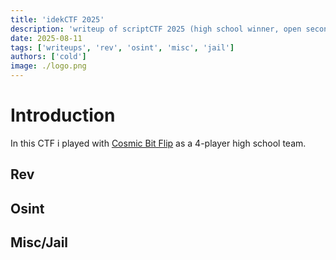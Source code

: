 ```yaml
---
title: 'idekCTF 2025'
description: 'writeup of scriptCTF 2025 (high school winner, open second)'
date: 2025-08-11
tags: ['writeups', 'rev', 'osint', 'misc', 'jail']
authors: ['cold']
image: ./logo.png
---
```


# Introduction

In this CTF i played with [Cosmic Bit Flip](https://cosmicbitflip.org/) as a 4-player high school team.

## Rev

## Osint

## Misc/Jail
